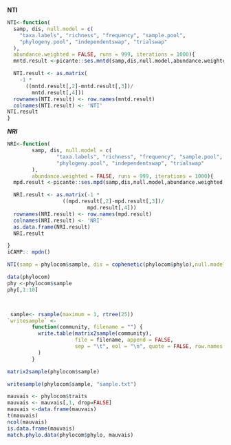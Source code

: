 **NTI**
```r
NTI<-function(
  samp, dis, null.model = c(
    "taxa.labels", "richness", "frequency", "sample.pool",
    "phylogeny.pool", "independentswap", "trialswap"
  ),
  abundance.weighted = FALSE, runs = 999, iterations = 1000){
  mntd.result <-picante::ses.mntd(samp,dis,null.model,abundance.weighted, runs, iterations)

  NTI.result <- as.matrix(
    -1 *
      ((mntd.result[,2]-mntd.result[,3])/
        mntd.result[,4]))
  rownames(NTI.result) <- row.names(mntd.result)
  colnames(NTI.result) <- 'NTI'
NTI.result
}
```
***NRI***
```r
NRI<-function(
        samp, dis, null.model = c(
                "taxa.labels", "richness", "frequency", "sample.pool",
                "phylogeny.pool", "independentswap", "trialswap"
        ),
        abundance.weighted = FALSE, runs = 999, iterations = 1000){
  mpd.result <-picante::ses.mpd(samp,dis,null.model,abundance.weighted, runs, iterations)

  NRI.result <- as.matrix(-1 *
                  ((mpd.result[,2]-mpd.result[,3])/
                          mpd.result[,4]))
  rownames(NRI.result) <- row.names(mpd.result)
  colnames(NRI.result) <- 'NRI'
  as.data.frame(NRI.result)
  NRI.result

}
iCAMP:: mpdn()
```
```r

NTI(samp = phylocom$sample, dis = cophenetic(phylocom$phylo),null.model="taxa.labels")
```
```r
data(phylocom)
phy <-phylocom$sample
phy[,1:10]




```

```r
 sample<- rsample(maximum = 1, rtree(25))
`writesample` <-
        function(community, filename = "") {
          write.table(matrix2sample(community),
                      file = filename, append = FALSE,
                      sep = "\t", eol = "\n", quote = FALSE, row.names = FALSE, col.names = FALSE
          )
        }

matrix2sample(phylocom$sample)

writesample(phylocom$sample, "sample.txt")

```
```r
mauvais <- phylocom$traits
mauvais <- mauvais[,1, drop=FALSE]
mauvais <-data.frame(mauvais)
t(mauvais)
ncol(mauvais)
is.data.frame(mauvais)
match.phylo.data(phylocom$phylo, mauvais)
```

